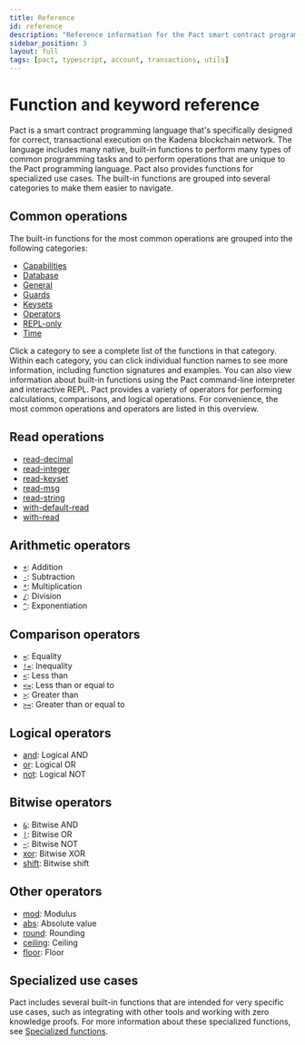 ```yaml
---
title: Reference
id: reference
description: "Reference information for the Pact smart contract programming langauge, Pact and Kadena command-line programs, client libraries, and developer tools."
sidebar_position: 3
layout: full
tags: [pact, typescript, account, transactions, utils]
---
```


# Function and keyword reference

Pact is a smart contract programming language that's specifically designed for correct, transactional execution on the Kadena blockchain network. 
The language includes many native, built-in functions to perform many types of common programming tasks and to perform operations that are unique to the Pact programming language.
Pact also provides functions for specialized use cases. 
The built-in functions are grouped into several categories to make them easier to navigate.

## Common operations

The built-in functions for the most common operations are grouped into the following categories:

- [Capabilities](/pact-5/Capabilities)
- [Database](/pact-5/Database)
- [General](/pact-5/General)
- [Guards](/pact-5/Guards)
- [Keysets](/pact-5/Keysets)
- [Operators](/pact-5/Operators)
- [REPL-only](/pact-5/Repl)
- [Time](/pact-5/Time/time-functions)

Click a category to see a complete list of the functions in that category.
Within each category, you can click individual function names to see more information, including function signatures and examples.
You can also view information about built-in functions using the Pact command-line interpreter and interactive REPL.
Pact provides a variety of operators for performing calculations, comparisons, and logical operations. 
For convenience, the most common operations and operators are listed in this overview.

## Read operations

- [read-decimal](/pact-5/General/read-decimal)
- [read-integer](/pact-5/General/read-integer)
- [read-keyset](/pact-5/General/read-keyset)
- [read-msg](/pact-5/General/read-msg)
- [read-string](/pact-5/General/read-string)
- [with-default-read](/pact-5/Database/with-default-read)
- [with-read](/pact-5/Database/with-read)

## Arithmetic operators

- [`+`](/pact-5/Operators/add): Addition
- [`-`](/pact-5/Operators/sub): Subtraction
- [`*`](/pact-5/Operators/mult): Multiplication
- [`/`](/pact-5/Operators/div): Division
- [`^`](/pact-5/Operators/exp): Exponentiation

## Comparison operators

- [`=`](/pact-5/Operators/eq): Equality
- [`!=`](/pact-5/Operators/neq): Inequality
- [`<`](/pact-5/Operators/lt): Less than
- [`<=`](/pact-5/Operators/leq): Less than or equal to
- [`>`](/pact-5/Operators/gt): Greater than
- [`>=`](/pact-5/Operators/geq): Greater than or equal to

## Logical operators

- [and](/pact-5/Operators/and): Logical AND
- [or](/pact-5/Operators/or): Logical OR
- [not](/pact-5/Operators/not): Logical NOT

## Bitwise operators
- [`&`](/pact-5/Operators/bitwise-and): Bitwise AND
- [`|`](/pact-5/Operators/bitwise-or): Bitwise OR
- [`~`](/pact-5/Operators/bitwise-reverse): Bitwise NOT
- [xor](/pact-5/Operators/xor): Bitwise XOR
- [shift](/pact-5/Operators/shift): Bitwise shift

## Other operators

- [mod](/pact-5/Operators/mod): Modulus
- [abs](/pact-5/Operators/abs): Absolute value
- [round](/pact-5/General/round): Rounding
- [ceiling](/pact-5/Operators/ceiling): Ceiling
- [floor](/pact-5/Operators/floor): Floor

## Specialized use cases

Pact includes several built-in functions that are intended for very specific use cases, such as integrating with other tools and working with zero knowledge proofs.
For more information about these specialized functions, see [Specialized functions](/pact-5/special-use).